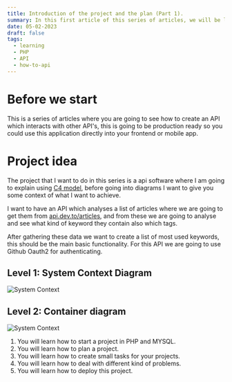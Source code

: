 ```yaml
---
title: Introduction of the project and the plan (Part 1).
summary: In this first article of this series of articles, we will be laying out the project idea and the plan what we are going to achieve.
date: 05-02-2023
draft: false
tags:
  - learning
  - PHP
  - API
  - how-to-api
---
```


# Before we start

This is a series of articles where you are going to see how to create an API which interacts with other API's,
this is going to be production ready so you could use this application directly into your frontend or mobile app.

# Project idea

The project that I want to do in this series is a api software where I am going to explain using [C4 model](https://c4model.com/),
before going into diagrams I want to give you some context of what I want to achieve.

I want to have an API which analyses a list of articles where we are going to get them from [api.dev.to/articles](),
and from these we are going to analyse and see what kind of keyword they contain also which tags.

After gathering these data we want to create a list of most used keywords, this should be the main basic functionality.
For this API we are going to use Github Oauth2 for authenticating.

## Level 1: System Context Diagram

![System Context](../../static/images/c4-keyword-analyser-system-context.jpg)

## Level 2: Container diagram

![System Context](../../static/images/c4-level2-keyword-analyser.jpg)

1. You will learn how to start a project in PHP and MYSQL.
2. You will learn how to plan a project.
3. You will learn how to create small tasks for your projects.
4. You will learn how to deal with different kind of problems.
5. You will learn how to deploy this project.
